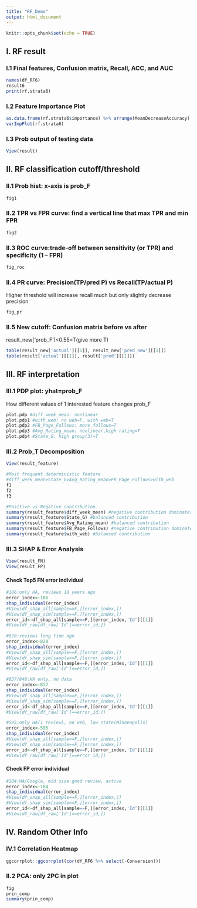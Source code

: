 ```yaml
---
title: "RF_Demo"
output: html_document
---
```


```r
knitr::opts_chunk$set(echo = TRUE)
```

## I. RF result

### I.1 Final features, Confusion matrix, Recall, ACC, and AUC

```r
names(df_RF6)
result6
print(rf.strata6)
```

### I.2 Feature Importance Plot

```r
as.data.frame(rf.strata6$importance) %>% arrange(MeanDecreaseAccuracy)
varImpPlot(rf.strata6)
```

### I.3 Prob output of testing data

```r
View(result)
```



## II. RF classification cutoff/threshold

### II.1 Prob hist: x-axis is prob_F

```r
fig1
```

### II.2 TPR vs FPR curve: find a vertical line that max TPR and min FPR

```r
fig2
```

### II.3 ROC curve:trade-off between sensitivity (or TPR) and specificity (1 – FPR)

```r
fig_roc
```

### II.4 PR curve: Precision(TP/pred P) vs Recall(TP/actual P)
Higher threshold will increase recall much but only slightly decrease precision
```r
fig_pr
```

### II.5 New cutoff: Confusion matrix before vs after
result_new['prob_F']<0.55=T(give more T)
```r
table(result_new['actual'][[1]], result_new['pred_new'][[1]])
table(result['actual'][[1]], result['pred'][[1]])
```


## III. RF interpretation

### III.1 PDP plot: yhat=prob_F
How different values of 1 interested feature changes prob_F
```r
plot.pdp #diff_week_mean: nonlinear
plot.pdp1 #with_web: no web=F, with web=T
plot.pdp2 #FB_Page_Follows: more follows=T
plot.pdp3 #Avg_Rating_mean: nonlinear,high rating=T
plot.pdp4 #State_G: high group(3)=T
```

### III.2 Prob_T Decomposition

```r
View(result_feature)

#Most frequent deterministic feature
#diff_week_mean>State_G>Avg_Rating_mean>FB_Page_Follows>with_web
f1
f2
f3

#Positive vs Negative contribution
summary(result_feature$diff_week_mean) #negative contribution dominates
summary(result_feature$State_G) #balanced contribution
summary(result_feature$Avg_Rating_mean) #balanced contribution
summary(result_feature$FB_Page_Follows) #negative contribution dominates
summary(result_feature$with_web) #balanced contribution
```

### III.3 SHAP & Error Analysis

```r
View(result_FN)
View(result_FP)
```

#### Check Top5 FN error individual 
```r
#186:only HA, reviews 10 years ago
error_index<-186
shap_individual(error_index)  
#View(df_shap_all[sample==F,][error_index,])
#View(df_shap_sim[sample==F,][error_index,])
error_id<-df_shap_all[sample==F,][error_index,'Id'][[1]]
#View(df_raw[df_raw['Id']==error_id,])
              
#820:reviews long time ago
error_index<-820
shap_individual(error_index)  
#View(df_shap_all[sample==F,][error_index,])
#View(df_shap_sim[sample==F,][error_index,])
error_id<-df_shap_all[sample==F,][error_index,'Id'][[1]]
#View(df_raw[df_raw['Id']==error_id,])

#837/848:HA only, no data
error_index<-837
shap_individual(error_index)  
#View(df_shap_all[sample==F,][error_index,])
#View(df_shap_sim[sample==F,][error_index,])
error_id<-df_shap_all[sample==F,][error_index,'Id'][[1]]
#View(df_raw[df_raw['Id']==error_id,])

#595:only HA(1 review), no web, low state(Minneapolis)
error_index<-595
shap_individual(error_index)  
#View(df_shap_all[sample==F,][error_index,])
#View(df_shap_sim[sample==F,][error_index,])
error_id<-df_shap_all[sample==F,][error_index,'Id'][[1]]
#View(df_raw[df_raw['Id']==error_id,])
```

#### Check FP error individual
```r
#184:HA/Google, mid size good review, active
error_index<-184
shap_individual(error_index)  
#View(df_shap_all[sample==F,][error_index,])
#View(df_shap_sim[sample==F,][error_index,])
error_id<-df_shap_all[sample==F,][error_index,'Id'][[1]]
#View(df_raw[df_raw['Id']==error_id,])
```


## IV. Random Other Info

### IV.1 Correlation Heatmap

```r
ggcorrplot::ggcorrplot(cor(df_RF6 %>% select(-Conversion)))
```

### II.2 PCA: only 2PC in plot

```r
fig
prin_comp
summary(prin_comp)
```

